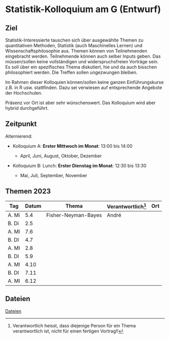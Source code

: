 # Statistik-Kolloquium am G (Entwurf)


## Ziel

Statistik-Interessierte tauschen sich über ausgewählte Themen zu quantitativen Methoden, Statistik (auch Maschinelles Lernen) und Wissenschaftsphilosophie aus. Themen können von Teilnehmenden eingebracht werden. Teilnehmende können auch selber Inputs geben. Das müssen/sollen keine vollständigen und widerspruchsfreien Vorträge sein. Es soll über ein spezifisches Thema diskutiert, hie und da auch bisschen philosophiert werden. Die Treffen sollen ungezwungen bleiben.

Im Rahmen dieser Kolloquien können/sollen keine ganzen Einführungskurse z.B. in R usw. stattfinden. Dazu sei verwiesen auf entsprechende Angebote der Hochschulen.

Präsenz vor Ort ist aber sehr wünschenswert. Das Kolloquium wird aber hybrid durchgeführt. 



## Zeitpunkt

Alternierend:

* Kolloquium A: **Erster Mittwoch im Monat**: 13:00 bis 14:00

  * April, Juni, August, Oktober, Dezember

* Kolloquium B: Lunch: **Erster Dienstag im Monat**: 12:30 bis 13:30

  * Mai, Juli, September, November



## Themen 2023


| Tag   | Datum | Thema               | Verantwortlich[^1] | Ort |
|-------|-------|---------------------|--------------------|-----|
| A. Mi | 5.4   | Fisher-Neyman-Bayes | André              |     |
| B. Di | 2.5   |                     |                    |     |
| A. MI | 7.6   |                     |                    |     |
| B. DI | 4.7   |                     |                    |     |
| A. MI | 2.8   |                     |                    |     |
| B. DI | 5.9   |                     |                    |     |
| A. MI | 4.10  |                     |                    |     |
| B. DI | 7.11  |                     |                    |     |
| A. MI | 6.12  |                     |                    |     |


## Dateien

[Dateien](https://bernerfachhochschule.sharepoint.com/:f:/s/g-statistikkolloquiumg/Eohfj9Zbc8RAoAAvGe3iUA8BBNpgKJotThBHzOHAIcTinw?e=vYC2yw)


 
[^1]: Verantwortlich heisst, dass diejenige Person für ein Thema verantwortlich ist, nicht für einen fertigen Vortrag!!
